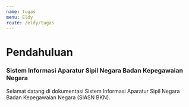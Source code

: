 ```yaml
---
name: tugas
menu: Eldy
route: /eldy/tugas
---
```


# Pendahuluan

### Sistem Informasi Aparatur Sipil Negara Badan Kepegawaian Negara

Selamat datang di dokumentasi Sistem Informasi Aparatur Sipil Negara
Badan Kepegawaian Negara (SIASN BKN).
